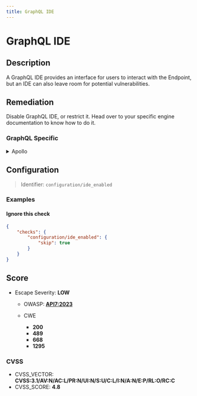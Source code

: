 ```yaml
---
title: GraphQL IDE
---
```


# GraphQL IDE

## Description

A GraphQL IDE provides an interface for users to interact with the Endpoint, but an IDE can also leave room for potential vulnerabilities.


## Remediation

Disable GraphQL IDE, or restrict it.
Head over to your specific engine documentation to know how to do it.



### GraphQL Specific

<details>
    <summary>Apollo</summary>

GraphQL Playground is deprecated and disabled by default since Apollo v3.
If you installed it voluntarily with the corresponding plugin, you should consider disabling it to improve security.

If you still use Apollo v2, you can disable GraphQL Playground by either:

* Setting the environment variable `NODE_ENV` to `production`
* Explicitly disabling it:
  ```javascript
  const server = new ApolloServer({
    // ...
    playground: false,
  });
  ```

Source:

* [Apollo v2 Documentation](https://www.apollographql.com/docs/apollo-server/v2/testing/graphql-playground/)
* [Apollo v3 Documentation](https://www.apollographql.com/docs/apollo-server/testing/build-run-queries/#graphql-playground)


</details>

## Configuration

> Identifier: `configuration/ide_enabled`



### Examples



#### Ignore this check

```json
{
    "checks": {
        "configuration/ide_enabled": {
            "skip": true
        }
    }
}
```




## Score

- Escape Severity: **<span className="low-severity">LOW</span>**
  - OWASP: **[API7:2023](https://github.com/OWASP/API-Security/blob/master/editions/2023/en/0xa7-server-side-request-forgery.md)**
  
  - CWE
    - **200**
    - **489**
    - **668**
    - **1295**
  
  
  

### CVSS

- CVSS_VECTOR: **CVSS:3.1/AV:N/AC:L/PR:N/UI:N/S:U/C:L/I:N/A:N/E:P/RL:O/RC:C**
- CVSS_SCORE: **4.8**


